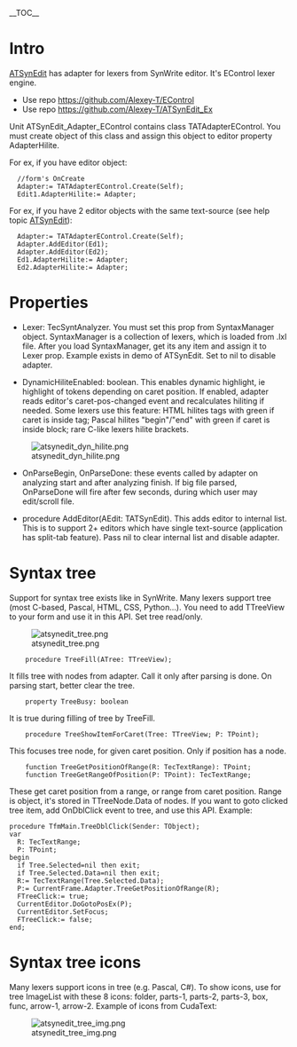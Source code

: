 __TOC__
=Intro=

[[ATSynEdit]] has adapter for lexers from SynWrite editor. It's EControl lexer engine.

* Use repo https://github.com/Alexey-T/EControl
* Use repo https://github.com/Alexey-T/ATSynEdit_Ex

Unit ATSynEdit_Adapter_EControl contains class TATAdapterEControl. You must create object of this class and assign this object to editor property AdapterHilite.

For ex, if you have editor object:

<syntaxhighlight>
  //form's OnCreate
  Adapter:= TATAdapterEControl.Create(Self);
  Edit1.AdapterHilite:= Adapter;
</syntaxhighlight>

For ex, if you have 2 editor objects with the same text-source (see help topic [[ATSynEdit]]):

<syntaxhighlight>
  Adapter:= TATAdapterEControl.Create(Self);
  Adapter.AddEditor(Ed1);
  Adapter.AddEditor(Ed2);
  Ed1.AdapterHilite:= Adapter;
  Ed2.AdapterHilite:= Adapter;
</syntaxhighlight>

=Properties=

* Lexer: TecSyntAnalyzer. You must set this prop from SyntaxManager object. SyntaxManager is a collection of lexers, which is loaded from .lxl file. After you load SyntaxManager, get its any item and assign it to Lexer prop. Example exists in demo of ATSynEdit. Set to nil to disable adapter.

* DynamicHiliteEnabled: boolean. This enables dynamic highlight, ie highlight of tokens depending on caret position. If enabled, adapter reads editor's caret-pos-changed event and recalculates hiliting if needed. Some lexers use this feature: HTML hilites tags with green if caret is inside tag; Pascal hilites "begin"/"end" with green if caret is inside block; rare C-like lexers hilite brackets.

[[File:atsynedit dyn hilite.png]]

* OnParseBegin, OnParseDone: these events called by adapter on analyzing start and after analyzing finish. If big file parsed, OnParseDone will fire after few seconds, during which user may edit/scroll file.

* procedure AddEditor(AEdit: TATSynEdit). This adds editor to internal list. This is to support 2+ editors which have single text-source (application has split-tab feature). Pass nil to clear internal list and disable adapter.

=Syntax tree=

Support for syntax tree exists like in SynWrite. Many lexers support tree (most C-based, Pascal, HTML, CSS, Python...). You need to add TTreeView to your form and use it in this API. Set tree read/only.

[[File:atsynedit_tree.png]]

<syntaxhighlight>
    procedure TreeFill(ATree: TTreeView);
</syntaxhighlight>
It fills tree with nodes from adapter. Call it only after parsing is done. On parsing start, better clear the tree.

<syntaxhighlight>
    property TreeBusy: boolean
</syntaxhighlight>
It is true during filling of tree by TreeFill.

<syntaxhighlight>
    procedure TreeShowItemForCaret(Tree: TTreeView; P: TPoint);
</syntaxhighlight>
This focuses tree node, for given caret position. Only if position has a node.

<syntaxhighlight>
    function TreeGetPositionOfRange(R: TecTextRange): TPoint;
    function TreeGetRangeOfPosition(P: TPoint): TecTextRange;
</syntaxhighlight>

These get caret position from a range, or range from caret position. Range is object, it's stored in TTreeNode.Data of nodes. If you want to goto clicked tree item, add OnDblClick event to tree, and use this API. Example:

<syntaxhighlight>
procedure TfmMain.TreeDblClick(Sender: TObject);
var
  R: TecTextRange;
  P: TPoint;
begin
  if Tree.Selected=nil then exit;
  if Tree.Selected.Data=nil then exit;
  R:= TecTextRange(Tree.Selected.Data);
  P:= CurrentFrame.Adapter.TreeGetPositionOfRange(R);
  FTreeClick:= true;
  CurrentEditor.DoGotoPosEx(P);
  CurrentEditor.SetFocus;
  FTreeClick:= false;
end;
</syntaxhighlight>

=Syntax tree icons=

Many lexers support icons in tree (e.g. Pascal, C#). To show icons, use for tree ImageList with these 8 icons: folder, parts-1, parts-2, parts-3, box, func, arrow-1, arrow-2. Example of icons from CudaText:

[[File:atsynedit_tree_img.png]]

